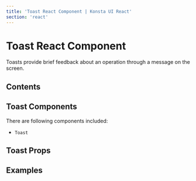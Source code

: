 ```yaml
---
title: 'Toast React Component | Konsta UI React'
section: 'react'
---
```



# Toast React Component

Toasts provide brief feedback about an operation through a message on the screen.

## Contents

## Toast Components

There are following components included:

- `Toast`

## Toast Props

<ToastProps />

## Examples

<ToastExample />
